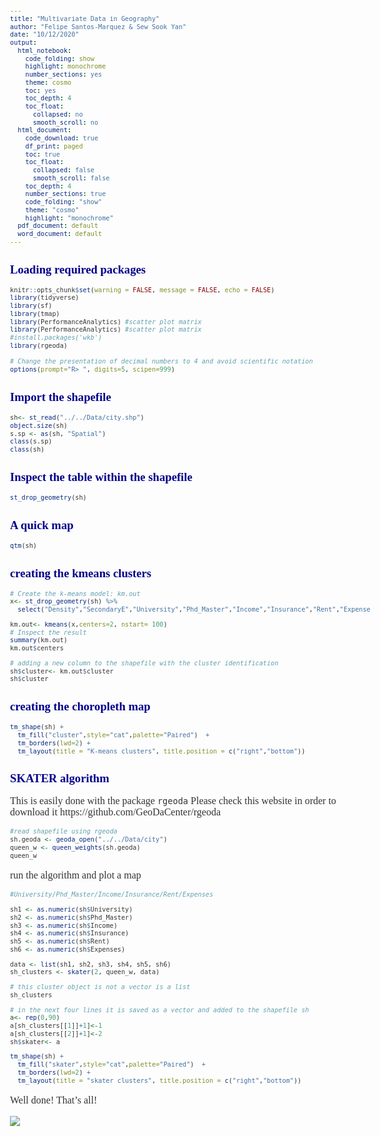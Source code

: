 ```yaml
---
title: "Multivariate Data in Geography"
author: "Felipe Santos-Marquez & Sew Sook Yan"
date: "10/12/2020"
output:
  html_notebook:
    code_folding: show
    highlight: monochrome
    number_sections: yes
    theme: cosmo
    toc: yes
    toc_depth: 4
    toc_float:
      collapsed: no
      smooth_scroll: no
  html_document:
    code_download: true
    df_print: paged
    toc: true
    toc_float:
      collapsed: false
      smooth_scroll: false
    toc_depth: 4
    number_sections: true
    code_folding: "show"
    theme: "cosmo"
    highlight: "monochrome"
  pdf_document: default
  word_document: default
---
```


<style>
h1.title {font-size: 18pt; color: DarkBlue;} 
body, h1, h2, h3, h4 {font-family: "Palatino", serif;}
body {font-size: 12pt;}
/* Headers */
h1,h2,h3,h4,h5,h6{font-size: 14pt; color: #00008B;}
body {color: #333333;}
a, a:hover {color: #8B3A62;}
pre {font-size: 12px;}
</style>

# Loading required packages

```r
knitr::opts_chunk$set(warning = FALSE, message = FALSE, echo = FALSE)
library(tidyverse)
library(sf)
library(tmap)
library(PerformanceAnalytics) #scatter plot matrix
library(PerformanceAnalytics) #scatter plot matrix
#install.packages('wkb')
library(rgeoda)
 
# Change the presentation of decimal numbers to 4 and avoid scientific notation
options(prompt="R> ", digits=5, scipen=999)
```


# Import the shapefile


```r
sh<- st_read("../../Data/city.shp")
object.size(sh)
s.sp <- as(sh, "Spatial")
class(s.sp)
class(sh)
```

## Inspect the table within the shapefile

```r
st_drop_geometry(sh)
```

## A quick map

```r
qtm(sh)
```

## creating the kmeans clusters

```r
# Create the k-means model: km.out
x<- st_drop_geometry(sh) %>% 
  select("Density","SecondaryE","University","Phd_Master","Income","Insurance","Rent","Expenses" )

km.out<- kmeans(x,centers=2, nstart= 100)
# Inspect the result
summary(km.out)
km.out$centers

# adding a new column to the shapefile with the cluster identification
sh$cluster<- km.out$cluster
sh$cluster
```

## creating the choropleth map

```r

tm_shape(sh) +
  tm_fill("cluster",style="cat",palette="Paired")  +
  tm_borders(lwd=2) +
  tm_layout(title = "K-means clusters", title.position = c("right","bottom"))
```

# SKATER algorithm

This is easily done with the package `rgeoda`
Please check this website in order to download it https://github.com/GeoDaCenter/rgeoda


```r
#read shapefile using rgeoda
sh.geoda <- geoda_open("../../Data/city")
queen_w <- queen_weights(sh.geoda)
queen_w

```

run the algorithm and plot a map

```r
#University/Phd_Master/Income/Insurance/Rent/Expenses

sh1 <- as.numeric(sh$University)
sh2 <- as.numeric(sh$Phd_Master)
sh3 <- as.numeric(sh$Income)
sh4 <- as.numeric(sh$Insurance)
sh5 <- as.numeric(sh$Rent)
sh6 <- as.numeric(sh$Expenses)

data <- list(sh1, sh2, sh3, sh4, sh5, sh6)
sh_clusters <- skater(2, queen_w, data)

# this cluster object is not a vector is a list
sh_clusters

# in the next four lines it is saved as a vector and added to the shapefile sh
a<- rep(0,90)
a[sh_clusters[[1]]+1]<-1
a[sh_clusters[[2]]+1]<-2
sh$skater<- a

tm_shape(sh) +
  tm_fill("skater",style="cat",palette="Paired")  +
  tm_borders(lwd=2) +
  tm_layout(title = "skater clusters", title.position = c("right","bottom"))

```




Well done!
That's all!

![](https://media.giphy.com/media/26AHPziuyt6zy4adi/giphy.gif)





